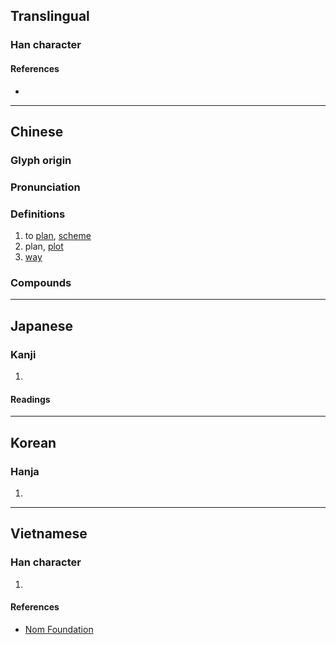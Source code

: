 {{character info/new}}
==Translingual==

===Han character===
{{Han char|rn=94|rad=犬|as=09|sn=12|four=83634|canj=TWIK|ids=⿰酋犬}}

====References====
* {{Han ref|kx=0716.010|dkj=20558|dj=1127.170|hdz=21355.080|uh=7337|ud=29495|bh=B7DF|bd=47071}}

----

==Chinese==
{{zh-forms}}

===Glyph origin===
{{Han etym}}

===Pronunciation===
{{zh-pron
|m=yóu
|c=jau4
|mn=iû
|mc=y
|oc=y
|ma=
|cat=v,n
}}

===Definitions===
{{zh-hanzi}}

# to [[plan]], [[scheme]]
# plan, [[plot]]
# [[way]]

===Compounds===
{{zh-der|壯猷|大猷|深謀遠猷|風猷|鴻猷|芳猷}}

----

==Japanese==

===Kanji===
{{ja-kanji|grade=|rs=犬09}}

# {{defn|lang=ja|sort=犬09}}

====Readings====
{{ja-readings
|on=ゆう
|kun=はか-る, はかりごと-
|nanori=
}}

----

==Korean==

===Hanja===
{{ko-hanja|hangeul=유|eumhun=|rv=yu|mr=yu|y=yu}}

# {{defn|lang=ko|sort=犬09}}

----

==Vietnamese==

===Han character===
{{vi-readings|rs=犬09|hanviet=du}}

# {{defn|lang=vi|sort=犬09}}

====References====
* [http://nomfoundation.org/common/nom_details.php?codepoint=7337 Nom Foundation]